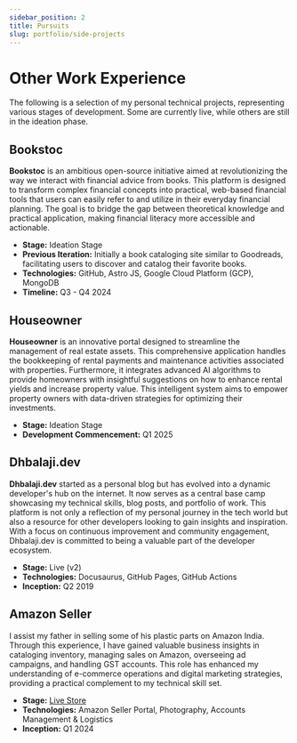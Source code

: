 ---
sidebar_position: 2
title: Pursuits
slug: portfolio/side-projects
---

# Other Work Experience

The following is a selection of my personal technical projects, representing various stages of development. Some are currently live, while others are still in the ideation phase.

## Bookstoc

**Bookstoc** is an ambitious open-source initiative aimed at revolutionizing the way we interact with financial advice from books. This platform is designed to transform complex financial concepts into practical, web-based financial tools that users can easily refer to and utilize in their everyday financial planning. The goal is to bridge the gap between theoretical knowledge and practical application, making financial literacy more accessible and actionable.

- **Stage:** Ideation Stage
- **Previous Iteration:** Initially a book cataloging site similar to Goodreads, facilitating users to discover and catalog their favorite books.
- **Technologies:** GitHub, Astro JS, Google Cloud Platform (GCP), MongoDB
- **Timeline:** Q3 - Q4 2024

## Houseowner

**Houseowner** is an innovative portal designed to streamline the management of real estate assets. This comprehensive application handles the bookkeeping of rental payments and maintenance activities associated with properties. Furthermore, it integrates advanced AI algorithms to provide homeowners with insightful suggestions on how to enhance rental yields and increase property value. This intelligent system aims to empower property owners with data-driven strategies for optimizing their investments.

- **Stage:** Ideation Stage
- **Development Commencement:** Q1 2025

## Dhbalaji.dev

**Dhbalaji.dev** started as a personal blog but has evolved into a dynamic developer's hub on the internet. It now serves as a central base camp showcasing my technical skills, blog posts, and portfolio of work. This platform is not only a reflection of my personal journey in the tech world but also a resource for other developers looking to gain insights and inspiration. With a focus on continuous improvement and community engagement, Dhbalaji.dev is committed to being a valuable part of the developer ecosystem.

- **Stage:** Live (v2)
- **Technologies:** Docusaurus, GitHub Pages, GitHub Actions
- **Inception:** Q2 2019

## Amazon Seller

I assist my father in selling some of his plastic parts on Amazon India. Through this experience, I have gained valuable business insights in cataloging inventory, managing sales on Amazon, overseeing ad campaigns, and handling GST accounts. This role has enhanced my understanding of e-commerce operations and digital marketing strategies, providing a practical complement to my technical skill set.

- **Stage:** [Live Store](https://www.amazon.in/Half-Inch-Plug-Collar-Dummy/dp/B0CZX2TLMX/ref=lp_27943762031_1_1?pf_rd_p=9e034799-55e2-4ab2-b0d0-eb42f95b2d05&pf_rd_r=SMNVS9VMPK50P0GDCA3S&sbo=RZvfv%2F%2FHxDF%2BO5021pAnSA%3D%3D&th=1)
- **Technologies:** Amazon Seller Portal, Photography, Accounts Management & Logistics
- **Inception:** Q1 2024
